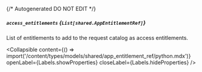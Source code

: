 {/* Autogenerated DO NOT EDIT  */}

##### `access_entitlements` *{`List[shared.AppEntitlementRef]`}*
List of entitlements to add to the request catalog as access entitlements.

<Collapsible content={() => import('/content/types/models/shared/app_entitlement_ref/python.mdx')} openLabel={Labels.showProperties} closeLabel={Labels.hideProperties} />



